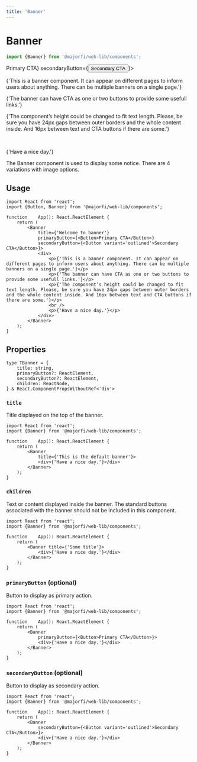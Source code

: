 ```yaml
---
title: 'Banner'
---
```




# Banner
```ts
import {Banner} from '@majorfi/web-lib/components';
```

<CodeExample>
	<Banner
		title={'Welcome to banner'}
		primaryButton={<Button>Primary CTA</Button>}
		secondaryButton={<Button variant='outlined'>Secondary CTA</Button>}>
		<div>
			<p>{'This is a banner component. It can appear on different pages to inform users about anything. There can be multiple banners on a single page.'}</p>
			<p>{'The banner can have CTA as one or two buttons to provide some usefull links.'}</p>
			<p>{'The component’s height could be changed to fit text length. Please, be sure you have 24px gaps between outer borders and the whole content inside. And 16px between text and CTA buttons if there are some.'}</p>
			<br />
			<p>{'Have a nice day.'}</p>
		</div>
	</Banner>
</CodeExample>

The Banner component is used to display some notice. There are 4 variations with image options.  

## Usage
```tsx
import React from 'react';
import {Button, Banner} from '@majorfi/web-lib/components';

function	App(): React.ReactElement {
	return (
		<Banner
			title={'Welcome to banner'}
			primaryButton={<Button>Primary CTA</Button>}
			secondaryButton={<Button variant='outlined'>Secondary CTA</Button>}>
			<div>
				<p>{'This is a banner component. It can appear on different pages to inform users about anything. There can be multiple banners on a single page.'}</p>
				<p>{'The banner can have CTA as one or two buttons to provide some usefull links.'}</p>
				<p>{'The component’s height could be changed to fit text length. Please, be sure you have 24px gaps between outer borders and the whole content inside. And 16px between text and CTA buttons if there are some.'}</p>
				<br />
				<p>{'Have a nice day.'}</p>
			</div>
		</Banner>
	);
}
```

## Properties
```tsx
type TBanner = {
	title: string,
	primaryButton?: ReactElement,
	secondaryButton?: ReactElement,
	children: ReactNode,
} & React.ComponentPropsWithoutRef<'div'>
```
### `title`
Title displayed on the top of the banner.

```tsx {7}
import React from 'react';
import {Banner} from '@majorfi/web-lib/components';

function	App(): React.ReactElement {
	return (
		<Banner
			title={'This is the default banner'}>
			<div>{'Have a nice day.'}</div>
		</Banner>
	);
}
```

### `children`
Text or content displayed inside the banner. The standard buttons associated with the banner should not be included in this component.

```tsx {7}
import React from 'react';
import {Banner} from '@majorfi/web-lib/components';

function	App(): React.ReactElement {
	return (
		<Banner title={'Some title'}>
			<div>{'Have a nice day.'}</div>
		</Banner>
	);
}
```

### `primaryButton` (optional)
Button to display as primary action.

```tsx {7}
import React from 'react';
import {Banner} from '@majorfi/web-lib/components';

function	App(): React.ReactElement {
	return (
		<Banner
			primaryButton={<Button>Primary CTA</Button>}>
			<div>{'Have a nice day.'}</div>
		</Banner>
	);
}
```

### `secondaryButton` (optional)
Button to display as secondary action.

```tsx {7}
import React from 'react';
import {Banner} from '@majorfi/web-lib/components';

function	App(): React.ReactElement {
	return (
		<Banner
			secondaryButton={<Button variant='outlined'>Secondary CTA</Button>}>
			<div>{'Have a nice day.'}</div>
		</Banner>
	);
}
```

